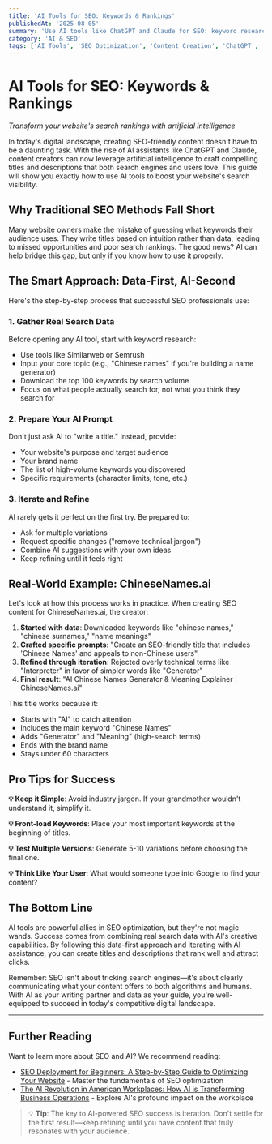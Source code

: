 ```yaml
---
title: 'AI Tools for SEO: Keywords & Rankings'
publishedAt: '2025-08-05'
summary: 'Use AI tools like ChatGPT and Claude for SEO: keyword research, title and description generation, and on-page optimization to boost rankings and clicks.'
category: 'AI & SEO'
tags: ['AI Tools', 'SEO Optimization', 'Content Creation', 'ChatGPT', 'Claude', 'Keyword Research', 'Website Optimization']
---
```


# AI Tools for SEO: Keywords & Rankings

*Transform your website's search rankings with artificial intelligence*

In today's digital landscape, creating SEO-friendly content doesn't have to be a daunting task. With the rise of AI assistants like ChatGPT and Claude, content creators can now leverage artificial intelligence to craft compelling titles and descriptions that both search engines and users love. This guide will show you exactly how to use AI tools to boost your website's search visibility.

## Why Traditional SEO Methods Fall Short

Many website owners make the mistake of guessing what keywords their audience uses. They write titles based on intuition rather than data, leading to missed opportunities and poor search rankings. The good news? AI can help bridge this gap, but only if you know how to use it properly.

## The Smart Approach: Data-First, AI-Second

Here's the step-by-step process that successful SEO professionals use:

### 1. **Gather Real Search Data**

Before opening any AI tool, start with keyword research:
- Use tools like Similarweb or Semrush
- Input your core topic (e.g., "Chinese names" if you're building a name generator)
- Download the top 100 keywords by search volume
- Focus on what people actually search for, not what you think they search for

### 2. **Prepare Your AI Prompt**

Don't just ask AI to "write a title." Instead, provide:
- Your website's purpose and target audience
- Your brand name
- The list of high-volume keywords you discovered
- Specific requirements (character limits, tone, etc.)

### 3. **Iterate and Refine**

AI rarely gets it perfect on the first try. Be prepared to:
- Ask for multiple variations
- Request specific changes ("remove technical jargon")
- Combine AI suggestions with your own ideas
- Keep refining until it feels right

## Real-World Example: ChineseNames.ai

Let's look at how this process works in practice. When creating SEO content for ChineseNames.ai, the creator:

1. **Started with data**: Downloaded keywords like "chinese names," "chinese surnames," "name meanings"
2. **Crafted specific prompts**: "Create an SEO-friendly title that includes 'Chinese Names' and appeals to non-Chinese users"
3. **Refined through iteration**: Rejected overly technical terms like "Interpreter" in favor of simpler words like "Generator"
4. **Final result**: "AI Chinese Names Generator & Meaning Explainer | ChineseNames.ai"

This title works because it:
- Starts with "AI" to catch attention
- Includes the main keyword "Chinese Names"
- Adds "Generator" and "Meaning" (high-search terms)
- Ends with the brand name
- Stays under 60 characters

## Pro Tips for Success

**💡 Keep it Simple**: Avoid industry jargon. If your grandmother wouldn't understand it, simplify it.

**💡 Front-load Keywords**: Place your most important keywords at the beginning of titles.

**💡 Test Multiple Versions**: Generate 5-10 variations before choosing the final one.

**💡 Think Like Your User**: What would someone type into Google to find your content?

## The Bottom Line

AI tools are powerful allies in SEO optimization, but they're not magic wands. Success comes from combining real search data with AI's creative capabilities. By following this data-first approach and iterating with AI assistance, you can create titles and descriptions that rank well and attract clicks.

Remember: SEO isn't about tricking search engines—it's about clearly communicating what your content offers to both algorithms and humans. With AI as your writing partner and data as your guide, you're well-equipped to succeed in today's competitive digital landscape.

---

## Further Reading

Want to learn more about SEO and AI? We recommend reading:

- [SEO Deployment for Beginners: A Step-by-Step Guide to Optimizing Your Website](/blog/seo) - Master the fundamentals of SEO optimization
- [The AI Revolution in American Workplaces: How AI is Transforming Business Operations](/blog/ai-revolution-american-workplaces) - Explore AI's profound impact on the workplace

> 💡 **Tip**: The key to AI-powered SEO success is iteration. Don't settle for the first result—keep refining until you have content that truly resonates with your audience.